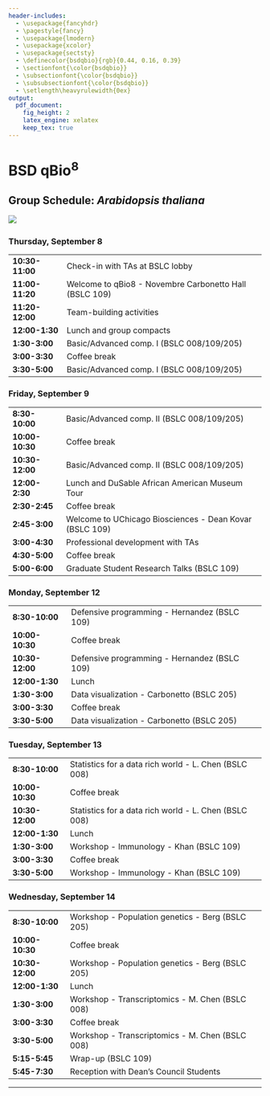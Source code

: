 ```yaml
---
header-includes:
  - \usepackage{fancyhdr}
  - \pagestyle{fancy}
  - \usepackage{lmodern}
  - \usepackage{xcolor}
  - \usepackage{sectsty}
  - \definecolor{bsdqbio}{rgb}{0.44, 0.16, 0.39}
  - \sectionfont{\color{bsdqbio}}
  - \subsectionfont{\color{bsdqbio}}
  - \subsubsectionfont{\color{bsdqbio}}
  - \setlength\heavyrulewidth{0ex}
output:
  pdf_document:
    fig_height: 2
    latex_engine: xelatex
    keep_tex: true
---
```

# BSD qBio$^8$ 

## Group Schedule: *Arabidopsis thaliana*
 ![](https://github.com/StefanoAllesina/BSD-QBio5/raw/master/logo_group/Arabidopsis_thaliana.png)     

### Thursday, September 8 

------------------    ---------------------------------------------------------
**10:30-11:00**       Check-in with TAs at BSLC lobby                          
**11:00-11:20**       Welcome to qBio8 - Novembre Carbonetto Hall (BSLC 109)   
**11:20-12:00**       Team-building activities                                 
**12:00-1:30**        Lunch and group compacts                                 
**1:30-3:00**         Basic/Advanced comp. I (BSLC 008/109/205)                
**3:00-3:30**         Coffee break                                             
**3:30-5:00**         Basic/Advanced comp. I (BSLC 008/109/205)                
------------------    ---------------------------------------------------------

### Friday, September 9 

------------------    ---------------------------------------------------------
**8:30-10:00**        Basic/Advanced comp. II (BSLC 008/109/205)               
**10:00-10:30**       Coffee break                                             
**10:30-12:00**       Basic/Advanced comp. II (BSLC 008/109/205)               
**12:00-2:30**         Lunch and DuSable African American Museum Tour          
**2:30-2:45**         Coffee break                                             
**2:45-3:00**         Welcome to UChicago Biosciences - Dean Kovar (BSLC 109)  
**3:00-4:30**         Professional development with TAs                        
**4:30-5:00**         Coffee break                                             
**5:00-6:00**         Graduate Student Research Talks (BSLC 109)               
------------------    ---------------------------------------------------------

### Monday, September 12 

------------------    ---------------------------------------------------------
**8:30-10:00**        Defensive programming - Hernandez (BSLC 109)             
**10:00-10:30**       Coffee break                                             
**10:30-12:00**       Defensive programming - Hernandez (BSLC 109)             
**12:00-1:30**        Lunch                                                    
**1:30-3:00**         Data visualization - Carbonetto (BSLC 205)               
**3:00-3:30**         Coffee break                                             
**3:30-5:00**         Data visualization - Carbonetto (BSLC 205)               
------------------    ---------------------------------------------------------

### Tuesday, September 13 

------------------    ---------------------------------------------------------
**8:30-10:00**        Statistics for a data rich world - L. Chen (BSLC 008)    
**10:00-10:30**       Coffee break                                             
**10:30-12:00**       Statistics for a data rich world - L. Chen (BSLC 008)    
**12:00-1:30**        Lunch                                                    
**1:30-3:00**         Workshop - Immunology - Khan (BSLC 109)                  
**3:00-3:30**         Coffee break                                             
**3:30-5:00**         Workshop - Immunology - Khan (BSLC 109)                  
------------------    ---------------------------------------------------------

### Wednesday, September 14 

------------------    ---------------------------------------------------------
**8:30-10:00**        Workshop - Population genetics - Berg (BSLC 205)         
**10:00-10:30**       Coffee break                                             
**10:30-12:00**       Workshop - Population genetics - Berg (BSLC 205)         
**12:00-1:30**        Lunch                                                    
**1:30-3:00**         Workshop - Transcriptomics - M. Chen (BSLC 008)          
**3:00-3:30**         Coffee break                                             
**3:30-5:00**         Workshop - Transcriptomics - M. Chen (BSLC 008)          
**5:15-5:45**         Wrap-up (BSLC 109)                                       
**5:45-7:30**         Reception with Dean's Council Students                   
------------------    ---------------------------------------------------------



-------

